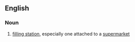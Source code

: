 ==English==
{{wikipedia}}

===Noun===
{{en-noun|head=[[petrol]] [[filling]] [[station]]}}

# {{lb|en|British}} [[filling station]], especially one attached to a [[supermarket]]